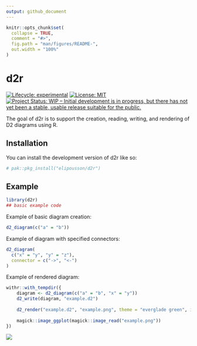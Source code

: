 ```yaml
---
output: github_document
---
```


<!-- README.md is generated from README.Rmd. Please edit that file -->

```r
knitr::opts_chunk$set(
  collapse = TRUE,
  comment = "#>",
  fig.path = "man/figures/README-",
  out.width = "100%"
)
```

# d2r

<!-- badges: start -->
[![Lifecycle: experimental](https://img.shields.io/badge/lifecycle-experimental-orange.svg)](https://lifecycle.r-lib.org/articles/stages.html#experimental)
[![License: MIT](https://img.shields.io/badge/License-MIT-yellow.svg)](https://opensource.org/licenses/MIT)
[![Project Status: WIP – Initial development is in progress, but there has not yet been a stable, usable release suitable for the public.](https://www.repostatus.org/badges/latest/wip.svg)](https://www.repostatus.org/#wip)
<!-- badges: end -->

The goal of d2r is to support the creation, reading, writing, and rendering of D2 diagrams using R.

## Installation

You can install the development version of d2r like so:

``` r
# pak::pkg_install("elipousson/d2r")
```

## Example

```r
library(d2r)
## basic example code
```

Example of basic diagram creation:

```r
d2_diagram(c("a" = "b"))
```

Example of diagram with specified connectors:

```r
d2_diagram(
  c("x" = "y", "y" = "z"),
  connector = c("->", "<-")
)
```

Example of rendered diagram:

```r
withr::with_tempdir({
    diagram <- d2_diagram(c("a" = "b", "x" = "y"))  
    d2_write(diagram, "example.d2")
    
    d2_render("example.d2", "example.png", theme = "everglade green", intern = TRUE)
    
    magick::image_ggplot(magick::image_read("example.png"))
}) 
```

![](man/figures/example.png)
